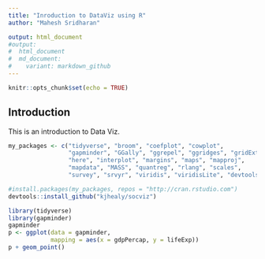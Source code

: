```yaml
---
title: "Inroduction to DataViz using R"
author: "Mahesh Sridharan"

output: html_document
#output:
#  html_document
#  md_document:
#    variant: markdown_github
---
```


```r
knitr::opts_chunk$set(echo = TRUE)
```

## Introduction

This is an introduction to Data Viz. 

```r
my_packages <- c("tidyverse", "broom", "coefplot", "cowplot",
                 "gapminder", "GGally", "ggrepel", "ggridges", "gridExtra",
                 "here", "interplot", "margins", "maps", "mapproj",
                 "mapdata", "MASS", "quantreg", "rlang", "scales",
                 "survey", "srvyr", "viridis", "viridisLite", "devtools")

#install.packages(my_packages, repos = "http://cran.rstudio.com")
devtools::install_github("kjhealy/socviz")
```

```r
library(tidyverse)
library(gapminder)
gapminder
p <- ggplot(data = gapminder,
            mapping = aes(x = gdpPercap, y = lifeExp))
p + geom_point()
```